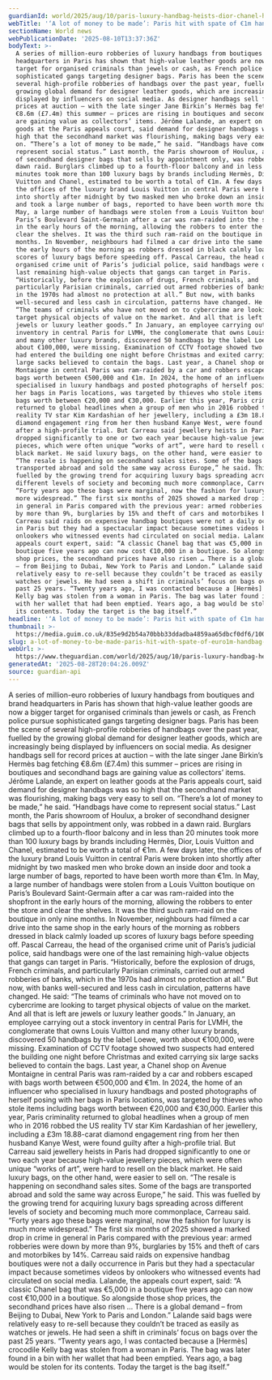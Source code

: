 ```yaml
---
guardianId: world/2025/aug/10/paris-luxury-handbag-heists-dior-chanel-hermes-loewe
webTitle: '‘A lot of money to be made’: Paris hit with spate of €1m handbag heists '
sectionName: World news
webPublicationDate: '2025-08-10T13:37:36Z'
bodyText: >-
  A series of million-euro robberies of luxury handbags from boutiques and brand
  headquarters in Paris has shown that high-value leather goods are now a bigger
  target for organised criminals than jewels or cash, as French police pursue
  sophisticated gangs targeting designer bags. Paris has been the scene of
  several high-profile robberies of handbags over the past year, fuelled by the
  growing global demand for designer leather goods, which are increasingly being
  displayed by influencers on social media. As designer handbags sell for record
  prices at auction – with the late singer Jane Birkin’s Hermès bag fetching
  €8.6m (£7.4m) this summer – prices are rising in boutiques and secondhand bags
  are gaining value as collectors’ items. Jérôme Lalande, an expert on leather
  goods at the Paris appeals court, said demand for designer handbags was so
  high that the secondhand market was flourishing, making bags very easy to sell
  on. “There’s a lot of money to be made,” he said. “Handbags have come to
  represent social status.” Last month, the Paris showroom of Houlux, a broker
  of secondhand designer bags that sells by appointment only, was robbed in a
  dawn raid. Burglars climbed up to a fourth-floor balcony and in less than 20
  minutes took more than 100 luxury bags by brands including Hermès, Dior, Louis
  Vuitton and Chanel, estimated to be worth a total of €1m. A few days later,
  the offices of the luxury brand Louis Vuitton in central Paris were broken
  into shortly after midnight by two masked men who broke down an inside door
  and took a large number of bags, reported to have been worth more than €1m. In
  May, a large number of handbags were stolen from a Louis Vuitton boutique on
  Paris’s Boulevard Saint-Germain after a car was ram-raided into the shopfront
  in the early hours of the morning, allowing the robbers to enter the store and
  clear the shelves. It was the third such ram-raid on the boutique in only nine
  months. In November, neighbours had filmed a car drive into the same shop in
  the early hours of the morning as robbers dressed in black calmly loaded up
  scores of luxury bags before speeding off. Pascal Carreau, the head of the
  organised crime unit of Paris’s judicial police, said handbags were one of the
  last remaining high-value objects that gangs can target in Paris.
  “Historically, before the explosion of drugs, French criminals, and
  particularly Parisian criminals, carried out armed robberies of banks, which
  in the 1970s had almost no protection at all.” But now, with banks
  well-secured and less cash in circulation, patterns have changed. He said:
  “The teams of criminals who have not moved on to cybercrime are looking to
  target physical objects of value on the market. And all that is left are
  jewels or luxury leather goods.” In January, an employee carrying out a stock
  inventory in central Paris for LVMH, the conglomerate that owns Louis Vuitton
  and many other luxury brands, discovered 50 handbags by the label Loewe, worth
  about €100,000, were missing. Examination of CCTV footage showed two suspects
  had entered the building one night before Christmas and exited carrying six
  large sacks believed to contain the bags. Last year, a Chanel shop on Avenue
  Montaigne in central Paris was ram-raided by a car and robbers escaped with
  bags worth between €500,000 and €1m. In 2024, the home of an influencer who
  specialised in luxury handbags and posted photographs of herself posing with
  her bags in Paris locations, was targeted by thieves who stole items including
  bags worth between €20,000 and €30,000. Earlier this year, Paris criminality
  returned to global headlines when a group of men who in 2016 robbed the US
  reality TV star Kim Kardashian of her jewellery, including a £3m 18.88-carat
  diamond engagement ring from her then husband Kanye West, were found guilty
  after a high-profile trial. But Carreau said jewellery heists in Paris had
  dropped significantly to one or two each year because high-value jewellery
  pieces, which were often unique “works of art”, were hard to resell on the
  black market. He said luxury bags, on the other hand, were easier to sell on.
  “The resale is happening on secondhand sales sites. Some of the bags are
  transported abroad and sold the same way across Europe,” he said. This was
  fuelled by the growing trend for acquiring luxury bags spreading across
  different levels of society and becoming much more commonplace, Carreau said.
  “Forty years ago these bags were marginal, now the fashion for luxury is much
  more widespread.” The first six months of 2025 showed a marked drop in crime
  in general in Paris compared with the previous year: armed robberies were down
  by more than 9%, burglaries by 15% and theft of cars and motorbikes by 14%.
  Carreau said raids on expensive handbag boutiques were not a daily occurrence
  in Paris but they had a spectacular impact because sometimes videos by
  onlookers who witnessed events had circulated on social media. Lalande, the
  appeals court expert, said: “A classic Chanel bag that was €5,000 in a
  boutique five years ago can now cost €10,000 in a boutique. So alongside those
  shop prices, the secondhand prices have also risen … There is a global demand
  – from Beijing to Dubai, New York to Paris and London.” Lalande said bags were
  relatively easy to re-sell because they couldn’t be traced as easily as
  watches or jewels. He had seen a shift in criminals’ focus on bags over the
  past 25 years. “Twenty years ago, I was contacted because a [Hermès] crocodile
  Kelly bag was stolen from a woman in Paris. The bag was later found in a bin
  with her wallet that had been emptied. Years ago, a bag would be stolen for
  its contents. Today the target is the bag itself.”
headline: '‘A lot of money to be made’: Paris hit with spate of €1m handbag heists '
thumbnail: >-
  https://media.guim.co.uk/835e9d2b54a70bbb33ddadba4859aa65dbcf0df6/1000_0_5000_4000/500.jpg
slug: a-lot-of-money-to-be-made-paris-hit-with-spate-of-euro1m-handbag-heists
webUrl: >-
  https://www.theguardian.com/world/2025/aug/10/paris-luxury-handbag-heists-dior-chanel-hermes-loewe
generatedAt: '2025-08-28T20:04:26.009Z'
source: guardian-api
---
```

A series of million-euro robberies of luxury handbags from boutiques and brand headquarters in Paris has shown that high-value leather goods are now a bigger target for organised criminals than jewels or cash, as French police pursue sophisticated gangs targeting designer bags. Paris has been the scene of several high-profile robberies of handbags over the past year, fuelled by the growing global demand for designer leather goods, which are increasingly being displayed by influencers on social media. As designer handbags sell for record prices at auction – with the late singer Jane Birkin’s Hermès bag fetching €8.6m (£7.4m) this summer – prices are rising in boutiques and secondhand bags are gaining value as collectors’ items. Jérôme Lalande, an expert on leather goods at the Paris appeals court, said demand for designer handbags was so high that the secondhand market was flourishing, making bags very easy to sell on. “There’s a lot of money to be made,” he said. “Handbags have come to represent social status.” Last month, the Paris showroom of Houlux, a broker of secondhand designer bags that sells by appointment only, was robbed in a dawn raid. Burglars climbed up to a fourth-floor balcony and in less than 20 minutes took more than 100 luxury bags by brands including Hermès, Dior, Louis Vuitton and Chanel, estimated to be worth a total of €1m. A few days later, the offices of the luxury brand Louis Vuitton in central Paris were broken into shortly after midnight by two masked men who broke down an inside door and took a large number of bags, reported to have been worth more than €1m. In May, a large number of handbags were stolen from a Louis Vuitton boutique on Paris’s Boulevard Saint-Germain after a car was ram-raided into the shopfront in the early hours of the morning, allowing the robbers to enter the store and clear the shelves. It was the third such ram-raid on the boutique in only nine months. In November, neighbours had filmed a car drive into the same shop in the early hours of the morning as robbers dressed in black calmly loaded up scores of luxury bags before speeding off. Pascal Carreau, the head of the organised crime unit of Paris’s judicial police, said handbags were one of the last remaining high-value objects that gangs can target in Paris. “Historically, before the explosion of drugs, French criminals, and particularly Parisian criminals, carried out armed robberies of banks, which in the 1970s had almost no protection at all.” But now, with banks well-secured and less cash in circulation, patterns have changed. He said: “The teams of criminals who have not moved on to cybercrime are looking to target physical objects of value on the market. And all that is left are jewels or luxury leather goods.” In January, an employee carrying out a stock inventory in central Paris for LVMH, the conglomerate that owns Louis Vuitton and many other luxury brands, discovered 50 handbags by the label Loewe, worth about €100,000, were missing. Examination of CCTV footage showed two suspects had entered the building one night before Christmas and exited carrying six large sacks believed to contain the bags. Last year, a Chanel shop on Avenue Montaigne in central Paris was ram-raided by a car and robbers escaped with bags worth between €500,000 and €1m. In 2024, the home of an influencer who specialised in luxury handbags and posted photographs of herself posing with her bags in Paris locations, was targeted by thieves who stole items including bags worth between €20,000 and €30,000. Earlier this year, Paris criminality returned to global headlines when a group of men who in 2016 robbed the US reality TV star Kim Kardashian of her jewellery, including a £3m 18.88-carat diamond engagement ring from her then husband Kanye West, were found guilty after a high-profile trial. But Carreau said jewellery heists in Paris had dropped significantly to one or two each year because high-value jewellery pieces, which were often unique “works of art”, were hard to resell on the black market. He said luxury bags, on the other hand, were easier to sell on. “The resale is happening on secondhand sales sites. Some of the bags are transported abroad and sold the same way across Europe,” he said. This was fuelled by the growing trend for acquiring luxury bags spreading across different levels of society and becoming much more commonplace, Carreau said. “Forty years ago these bags were marginal, now the fashion for luxury is much more widespread.” The first six months of 2025 showed a marked drop in crime in general in Paris compared with the previous year: armed robberies were down by more than 9%, burglaries by 15% and theft of cars and motorbikes by 14%. Carreau said raids on expensive handbag boutiques were not a daily occurrence in Paris but they had a spectacular impact because sometimes videos by onlookers who witnessed events had circulated on social media. Lalande, the appeals court expert, said: “A classic Chanel bag that was €5,000 in a boutique five years ago can now cost €10,000 in a boutique. So alongside those shop prices, the secondhand prices have also risen … There is a global demand – from Beijing to Dubai, New York to Paris and London.” Lalande said bags were relatively easy to re-sell because they couldn’t be traced as easily as watches or jewels. He had seen a shift in criminals’ focus on bags over the past 25 years. “Twenty years ago, I was contacted because a [Hermès] crocodile Kelly bag was stolen from a woman in Paris. The bag was later found in a bin with her wallet that had been emptied. Years ago, a bag would be stolen for its contents. Today the target is the bag itself.”
